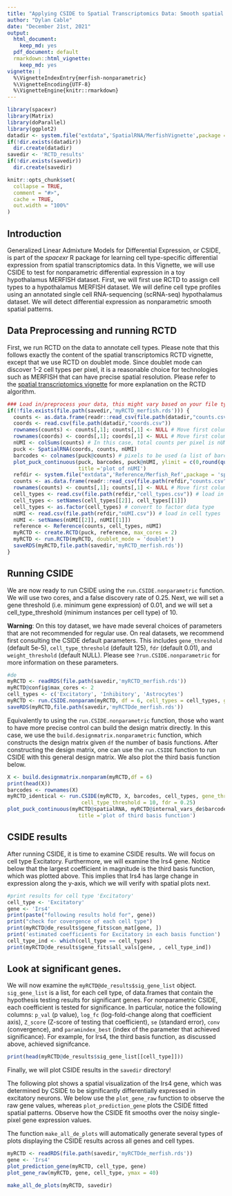 ```yaml
---
title: "Applying CSIDE to Spatial Transcriptomics Data: Smooth spatial patterns in MERFISH"
author: "Dylan Cable"
date: "December 21st, 2021"
output:
  html_document:
    keep_md: yes
  pdf_document: default
  rmarkdown::html_vignette:
    keep_md: yes
vignette: |
  %\VignetteIndexEntry{merfish-nonparametric} 
  %\VignetteEncoding{UTF-8} 
  %\VignetteEngine{knitr::rmarkdown}
---
```


```r
library(spacexr)
library(Matrix)
library(doParallel)
library(ggplot2)
datadir <- system.file("extdata",'SpatialRNA/MerfishVignette',package = 'spacexr') # directory for sample MERFISH dataset
if(!dir.exists(datadir))
  dir.create(datadir)
savedir <- 'RCTD_results'
if(!dir.exists(savedir))
  dir.create(savedir)
```

```r
knitr::opts_chunk$set(
  collapse = TRUE,
  comment = "#>",
  cache = TRUE,
  out.width = "100%"
)
```

## Introduction

Generalized Linear Admixture Models for Differential Expression, or CSIDE, is part of the *spacexr* R package for learning cell type-specific differential expression from spatial transcriptomics data. In this Vignette, we will use CSIDE to test for nonparametric differential expression in a toy hypothalamus MERFISH dataset. First, we will first use RCTD to assign cell types to a hypothalamus MERFISH dataset. We will define cell type profiles using an annotated single cell RNA-sequencing (scRNA-seq) hypothalamus dataset. We will detect differential expression as nonparametric smooth spatial patterns.

## Data Preprocessing and running RCTD

First, we run RCTD on the data to annotate cell types. Please note that this follows exactly the content of the spatial transcriptomics RCTD vignette, except that we use RCTD on doublet mode. Since doublet mode can discover 1-2 cell types per pixel, it is a reasonable choice for technologies such as MERFISH that can have precise spatial resolution. Please refer to the [spatial transcriptomics vignette](https://raw.githack.com/dmcable/spacexr/master/vignettes/spatial-transcriptomics.html) for more explanation on the RCTD algorithm.

```r
### Load in/preprocess your data, this might vary based on your file type
if(!file.exists(file.path(savedir,'myRCTD_merfish.rds'))) {
  counts <- as.data.frame(readr::read_csv(file.path(datadir,"counts.csv"))) # load in counts matrix
  coords <- read.csv(file.path(datadir,"coords.csv"))
  rownames(counts) <- counts[,1]; counts[,1] <- NULL # Move first column to rownames
  rownames(coords) <- coords[,1]; coords[,1] <- NULL # Move first column to rownames
  nUMI <- colSums(counts) # In this case, total counts per pixel is nUMI
  puck <- SpatialRNA(coords, counts, nUMI)
  barcodes <- colnames(puck@counts) # pixels to be used (a list of barcode names). 
  plot_puck_continuous(puck, barcodes, puck@nUMI, ylimit = c(0,round(quantile(puck@nUMI,0.9))), 
                       title ='plot of nUMI') 
  refdir <- system.file("extdata",'Reference/Merfish_Ref',package = 'spacexr') # directory for the reference
  counts <- as.data.frame(readr::read_csv(file.path(refdir,"counts.csv"))) # load in cell types
  rownames(counts) <- counts[,1]; counts[,1] <- NULL # Move first column to rownames
  cell_types <- read.csv(file.path(refdir,"cell_types.csv")) # load in cell types
  cell_types <- setNames(cell_types[[2]], cell_types[[1]])
  cell_types <- as.factor(cell_types) # convert to factor data type
  nUMI <- read.csv(file.path(refdir,"nUMI.csv")) # load in cell types
  nUMI <- setNames(nUMI[[2]], nUMI[[1]])
  reference <- Reference(counts, cell_types, nUMI)
  myRCTD <- create.RCTD(puck, reference, max_cores = 2)
  myRCTD <- run.RCTD(myRCTD, doublet_mode = 'doublet')
  saveRDS(myRCTD,file.path(savedir,'myRCTD_merfish.rds'))
}
```

## Running CSIDE

We are now ready to run CSIDE using the `run.CSIDE.nonparametric` function. We will use two cores, and a false discovery rate of 0.25. Next, we will set a gene threshold (i.e. minimum gene expression) of 0.01, and we will set a cell_type_threshold (minimum instances per cell type) of 10.

**Warning**: On this toy dataset, we have made several choices of parameters that are not recommended for regular use. On real datasets, we recommend first consulting the CSIDE default parameters. This includes `gene_threshold` (default 5e-5), `cell_type_threshold` (default 125), `fdr` (default 0.01), and `weight_threshold` (default NULL). Please see `?run.CSIDE.nonparametric` for more information on these parameters. 

```r
#de
myRCTD <- readRDS(file.path(savedir,'myRCTD_merfish.rds'))
myRCTD@config$max_cores <- 2
cell_types <- c('Excitatory', 'Inhibitory', 'Astrocytes')
myRCTD <- run.CSIDE.nonparam(myRCTD, df = 6, cell_types = cell_types, gene_threshold = .001, cell_type_threshold = 10, fdr = 0.25) 
saveRDS(myRCTD,file.path(savedir,'myRCTDde_merfish.rds'))
```

Equivalently to using the `run.CSIDE.nonparametric` function, those who want to have more precise control can build the design matrix directly. In this case, we use the `build.designmatrix.nonparametric` function, which constructs the design matrix given `df` the number of basis functions. After constructing the design matrix, one can use the `run.CSIDE` function to run CSIDE with this general design matrix. We also plot the third basis function below.

```r
X <- build.designmatrix.nonparam(myRCTD,df = 6)
print(head(X))
barcodes <- rownames(X)
myRCTD_identical <- run.CSIDE(myRCTD, X, barcodes, cell_types, gene_threshold = .001, 
                        cell_type_threshold = 10, fdr = 0.25)
plot_puck_continuous(myRCTD@spatialRNA, myRCTD@internal_vars_de$barcodes, X[,3], ylimit = c(0,1), 
                       title ='plot of third basis function')
```

## CSIDE results

After running CSIDE, it is time to examine CSIDE results. We will focus on cell type Excitatory. Furthermore, we will examine the Irs4 gene. Notice below that the largest coefficient in magnitude is the third basis function, which was plotted above. This implies that Irs4 has large change in expression along the y-axis, which we will verify with spatial plots next.

```r
#print results for cell type 'Excitatory'
cell_type <- 'Excitatory'
gene <- 'Irs4'
print(paste("following results hold for", gene))
print("check for covergence of each cell type")
print(myRCTD@de_results$gene_fits$con_mat[gene, ])
print('estimated coefficients for Excitatory in each basis function')
cell_type_ind <- which(cell_type == cell_types)
print(myRCTD@de_results$gene_fits$all_vals[gene, , cell_type_ind]) 
```

## Look at significant genes.

We will now examine the `myRCTD@de_results$sig_gene_list` object. `sig_gene_list` is a list, for each cell type, of data.frames that contain the hypothesis testing results for significant genes. For nonparametric CSIDE, each coefficient is tested for significance. In particular, notice the following columns: `p_val` (p value), `log_fc` (log-fold-change along that coefficient axis), `Z_score` (Z-score of testing that coefficient), `se` (standard error), `conv` (convergence), and `paramindex_best` (index of the parameter that achieved significance). For example, for Irs4, the third basis function, as discussed above, achieved signifcance.

```r
print(head(myRCTD@de_results$sig_gene_list[[cell_type]]))
```

Finally, we will plot CSIDE results in the `savedir` directory!

The following plot shows a spatial visualization of the Irs4 gene, which was determined by CSIDE to be significantly differentially expressed in excitatory neurons. We below use the `plot_gene_raw` function to observe the raw gene values, whereas `plot_prediction_gene` plots the CSIDE fitted spatial patterns. Observe how the CSIDE fit smooths over the noisy single-pixel gene expression values.

The function `make_all_de_plots` will automatically generate several types of plots displaying the CSIDE results across all genes and cell types. 

```r
myRCTD <- readRDS(file.path(savedir,'myRCTDde_merfish.rds'))
gene <- 'Irs4'
plot_prediction_gene(myRCTD, cell_type, gene)
plot_gene_raw(myRCTD, gene, cell_type, ymax = 40)
```
```r
make_all_de_plots(myRCTD, savedir)
```

